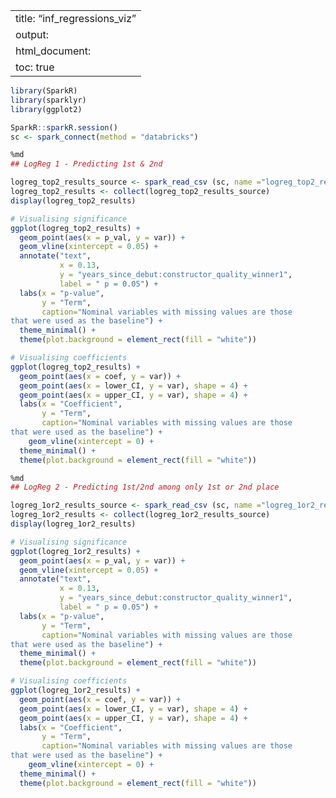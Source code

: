 
---
title: "inf_regressions_viz"
output:
  html_document:
    toc: true
---


```r
library(SparkR)
library(sparklyr)
library(ggplot2)
```


```r
SparkR::sparkR.session()
sc <- spark_connect(method = "databricks")
```


```r
%md
## LogReg 1 - Predicting 1st & 2nd
```


```r
logreg_top2_results_source <- spark_read_csv (sc, name ="logreg_top2_results", path="/mnt/xql2001-gr5069/interim/final_project/logreg_top2_results.csv")
logreg_top2_results <- collect(logreg_top2_results_source)
display(logreg_top2_results)
```


```r
# Visualising significance
ggplot(logreg_top2_results) + 
  geom_point(aes(x = p_val, y = var)) + 
  geom_vline(xintercept = 0.05) + 
  annotate("text",
           x = 0.13,
           y = "years_since_debut:constructor_quality_winner1",
           label = " p = 0.05") +
  labs(x = "p-value",
       y = "Term",
       caption="Nominal variables with missing values are those
that were used as the baseline") +
  theme_minimal() +
  theme(plot.background = element_rect(fill = "white"))
```


```r
# Visualising coefficients
ggplot(logreg_top2_results) + 
  geom_point(aes(x = coef, y = var)) + 
  geom_point(aes(x = lower_CI, y = var), shape = 4) + 
  geom_point(aes(x = upper_CI, y = var), shape = 4) + 
  labs(x = "Coefficient",
       y = "Term",
       caption="Nominal variables with missing values are those
that were used as the baseline") +
    geom_vline(xintercept = 0) + 
  theme_minimal() +
  theme(plot.background = element_rect(fill = "white"))
```


```r
%md
## LogReg 2 - Predicting 1st/2nd among only 1st or 2nd place
```


```r
logreg_1or2_results_source <- spark_read_csv (sc, name ="logreg_1or2_results", path="/mnt/xql2001-gr5069/interim/final_project/logreg_1or2_results.csv")
logreg_1or2_results <- collect(logreg_1or2_results_source)
display(logreg_1or2_results)
```


```r
# Visualising significance
ggplot(logreg_1or2_results) + 
  geom_point(aes(x = p_val, y = var)) + 
  geom_vline(xintercept = 0.05) + 
  annotate("text",
           x = 0.13,
           y = "years_since_debut:constructor_quality_winner1",
           label = " p = 0.05") +
  labs(x = "p-value",
       y = "Term",
       caption="Nominal variables with missing values are those
that were used as the baseline") +
  theme_minimal() +
  theme(plot.background = element_rect(fill = "white"))
```


```r
# Visualising coefficients
ggplot(logreg_1or2_results) + 
  geom_point(aes(x = coef, y = var)) + 
  geom_point(aes(x = lower_CI, y = var), shape = 4) + 
  geom_point(aes(x = upper_CI, y = var), shape = 4) + 
  labs(x = "Coefficient",
       y = "Term",
       caption="Nominal variables with missing values are those
that were used as the baseline") +
    geom_vline(xintercept = 0) + 
  theme_minimal() +
  theme(plot.background = element_rect(fill = "white"))
```

